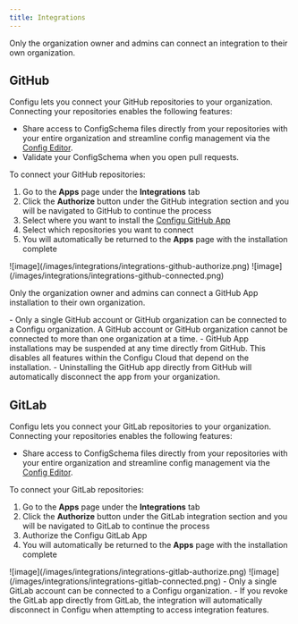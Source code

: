 ```yaml
---
title: Integrations
---
```


<Info>Only the organization owner and admins can connect an integration to their own organization.</Info>

## GitHub

Configu lets you connect your GitHub repositories to your organization. Connecting your repositories enables the following features:

- Share access to ConfigSchema files directly from your repositories with your entire organization and streamline config management via the [Config Editor](/integrations/store/configu/config-editor).
- Validate your ConfigSchema when you open pull requests.

To connect your GitHub repositories:

1. Go to the **Apps** page under the **Integrations** tab
2. Click the **Authorize** button under the GitHub integration section and you will be navigated to GitHub to continue the process
3. Select where you want to install the [Configu GitHub App](https://github.com/apps/configu)
4. Select which repositories you want to connect
5. You will automatically be returned to the **Apps** page with the installation complete

<Frame>![image](/images/integrations/integrations-github-authorize.png)</Frame>

<Frame>![image](/images/integrations/integrations-github-connected.png)</Frame>

<Info>Only the organization owner and admins can connect a GitHub App installation to their own organization.</Info>

<Warning>
- Only a single GitHub account or GitHub organization can be connected to a Configu organization. A GitHub account or GitHub organization cannot be connected to more than one organization at a time.
- GitHub App installations may be suspended at any time directly from GitHub. This disables all features within the Configu Cloud that depend on the installation.
- Uninstalling the GitHub app directly from GitHub will automatically disconnect the app from your organization.

</Warning>

## GitLab

Configu lets you connect your GitLab repositories to your organization. Connecting your repositories enables the following features:

- Share access to ConfigSchema files directly from your repositories with your entire organization and streamline config management via the [Config Editor](/integrations/store/configu/config-editor).

To connect your GitLab repositories:

1. Go to the **Apps** page under the **Integrations** tab
2. Click the **Authorize** button under the GitLab integration section and you will be navigated to GitLab to continue the process
3. Authorize the Configu GitLab App
4. You will automatically be returned to the **Apps** page with the installation complete

<Frame>![image](/images/integrations/integrations-gitlab-authorize.png)</Frame>

<Frame>![image](/images/integrations/integrations-gitlab-connected.png)</Frame>

<Warning>
- Only a single GitLab account can be connected to a Configu organization.
- If you revoke the GitLab app directly from GitLab, the integration will automatically disconnect in Configu when attempting to access integration features.

</Warning>
